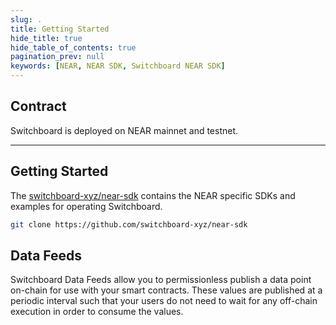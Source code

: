 ```yaml
---
slug: .
title: Getting Started
hide_title: true
hide_table_of_contents: true
pagination_prev: null
keywords: [NEAR, NEAR SDK, Switchboard NEAR SDK]
---
```



<SdkPageSidebar sdk="near">

## Contract

Switchboard is deployed on NEAR mainnet and testnet.

<NearAddresses />

<hr />

## Getting Started

The [switchboard-xyz/near-sdk](https://github.com/switchboard-xyz/near-sdk)
contains the NEAR specific SDKs and examples for operating Switchboard.

```bash
git clone https://github.com/switchboard-xyz/near-sdk
```

## Data Feeds

Switchboard Data Feeds allow you to permissionless publish a data point on-chain
for use with your smart contracts. These values are published at a periodic
interval such that your users do not need to wait for any off-chain execution in
order to consume the values.

</SdkPageSidebar>
